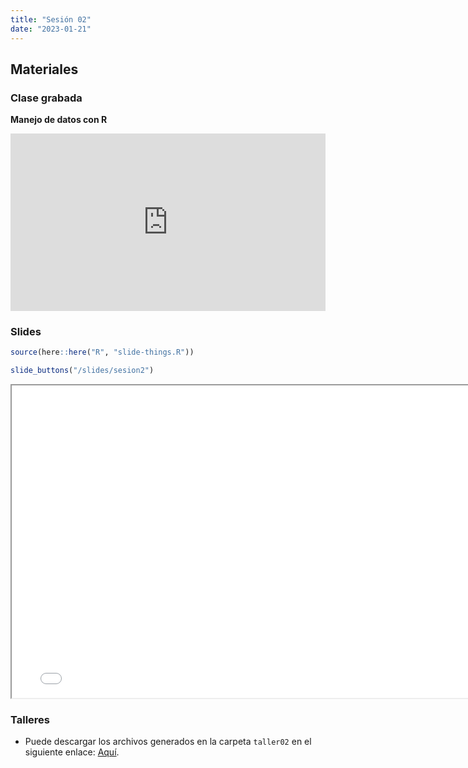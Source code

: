 ```yaml
---
title: "Sesión 02"
date: "2023-01-21"
---
```


## Materiales

::: {.panel-tabset}

### Clase grabada

**Manejo de datos con R**

<div style="padding:56.25% 0 0 0;position:relative;"><iframe src="https://player.vimeo.com/video/791559579?h=978d08891a&amp;badge=0&amp;autopause=0&amp;player_id=0&amp;app_id=58479" frameborder="0" allow="autoplay; fullscreen; picture-in-picture" allowfullscreen style="position:absolute;top:0;left:0;width:100%;height:100%;" title="Sesi&amp;oacute;n 2 - Clase 1: Manejo de datos con R"></iframe></div><script src="https://player.vimeo.com/api/player.js"></script>

### Slides

```r
source(here::here("R", "slide-things.R"))
```

```r
slide_buttons("/slides/sesion2")
```

```{=html}
<iframe width="780" height="500" src="../slides/sesion2.html" title="Sesión 2"></iframe>
```

### Talleres

- Puede descargar los archivos generados en la carpeta `taller02` en el siguiente enlace: [Aquí](https://drive.google.com/drive/folders/18PHD4uNhXBJVKyLxfl6q9XoYx0ax9hXG?usp=sharing).


:::


